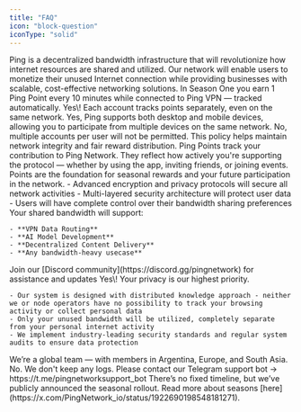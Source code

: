 ```yaml
---
title: "FAQ"
icon: "block-question"
iconType: "solid"
---
```


<AccordionGroup>
  <Accordion title="What is Ping?" defaultOpen="false">
    Ping is a decentralized bandwidth infrastructure that will revolutionize how internet resources are shared and utilized. Our network will enable users to monetize their unused Internet connection while providing businesses with scalable, cost-effective networking solutions.
  </Accordion>
  <Accordion title="How to earn Ping Points?" defaultOpen="false">
    In Season One you earn 1 Ping Point every 10 minutes while connected to Ping VPN — tracked automatically.
  </Accordion>
  <Accordion title="Can two people with different accounts use the VPN on the same network?" defaultOpen="false">
    Yes\! Each account tracks points separately, even on the same network.
  </Accordion>
  <Accordion title="Am I able to use Ping on multiple devices?" defaultOpen="false">
    Yes, Ping supports both desktop and mobile devices, allowing you to participate from multiple devices on the same network.
  </Accordion>
  <Accordion title="Can I create multiple accounts?" defaultOpen="false">
    No, multiple accounts per user will not be permitted. This policy helps maintain network integrity and fair reward distribution.
  </Accordion>
  <Accordion title="What are Ping Points?" defaultOpen="false">
    Ping Points track your contribution to Ping Network. They reflect how actively you're supporting the protocol — whether by using the app, inviting friends, or joining events. Points are the foundation for seasonal rewards and your future participation in the network.
  </Accordion>
  <Accordion title="How will Ping protect my privacy?" defaultOpen="false">
    - Advanced encryption and privacy protocols will secure all network activities
    - Multi-layered security architecture will protect user data
    - Users will have complete control over their bandwidth sharing preferences
  </Accordion>
  <Accordion title="How will Ping utilize my bandwidth?" defaultOpen="false">
    Your shared bandwidth will support:

    - **VPN Data Routing**
    - **AI Model Development**
    - **Decentralized Content Delivery**
    - **Any bandwidth-heavy usecase**
  </Accordion>
  <Accordion title="Where can I get support?" defaultOpen="false">
    Join our [Discord community](https://discord.gg/pingnetwork) for assistance and updates
  </Accordion>
  <Accordion title="Is my personal information safe?">
    Yes\! Your privacy is our highest priority.

    - Our system is designed with distributed knowledge approach - neither we or node operators have no possibility to track your browsing activity or collect personal data
    - Only your unused bandwidth will be utilized, completely separate from your personal internet activity
    - We implement industry-leading security standards and regular system audits to ensure data protection
  </Accordion>
  <Accordion title="Where is the team from?">
    We’re a global team — with members in Argentina, Europe, and South Asia.
  </Accordion>
  <Accordion title="Does VPN store my logs?">
    No. We don't keep any logs.
  </Accordion>
  <Accordion title="I deleted my account, how to recover it?">
    Please contact our Telegram support bot → https://t.me/pingnetworksupport_bot
  </Accordion>
  <Accordion title="What’s the roadmap of Ping Network?">
    There’s no fixed timeline, but we’ve publicly announced the seasonal rollout. Read more about seasons [here](https://x.com/PingNetwork_io/status/1922690198548181271).
  </Accordion>
</AccordionGroup>